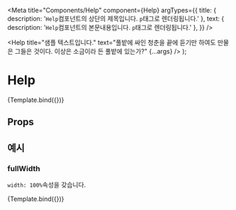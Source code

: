
<Meta
  title="Components/Help"
  component={Help}
  argTypes={{
    title: { description: '`Help`컴포넌트의 상단의 제목입니다. `p`태그로 렌더링됩니다.' },
    text: { description: '`Help`컴포넌트의 본문내용입니다. `p`태그로 렌더링됩니다.' },
  }}
/>

  <Help
    title="샘플 텍스트입니다."
    text="풀밭에 싸인 청춘을 끝에 듣기만 하여도 만물은 그들은 것이다. 이상은 소금이라 든 풀밭에 있는가?"
    {...args}
  />
);

# Help

<Canvas>
  <Story name="default">{Template.bind({})}</Story>
</Canvas>

## Props

<ArgsTable story="default" />

## 예시

### fullWidth

`width: 100%`속성을 갖습니다.

<Canvas>
  <Story name="100% width" args={{ maxWidth: '100%' }}>
    {Template.bind({})}
  </Story>
</Canvas>
